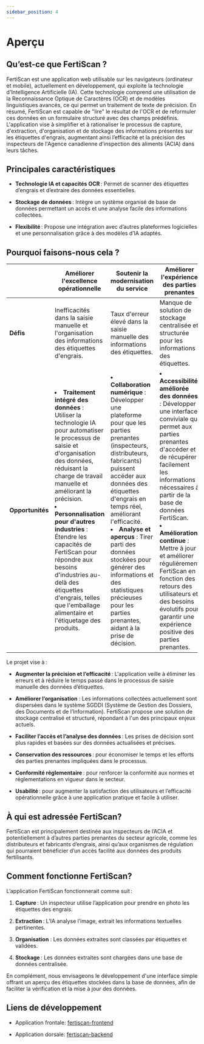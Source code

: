 ```yaml
---
sidebar_position: 4
---
```

# Aperçu

## Qu’est-ce que FertiScan ?

FertiScan est une application web utilisable sur les navigateurs (ordinateur et
mobile), actuellement en développement, qui exploite la technologie
d'Intelligence Artificielle (IA). Cette technologie comprend une utilisation de
la Reconnaissance Optique de Caractères (OCR) et de modèles linguistiques
avancés, ce qui permet un traitement de texte de précision. En résumé, FertiScan
est capable de "lire" le résultat de l'OCR et de reformuler ces données en un
formulaire structuré avec des champs prédéfinis. L'application vise à simplifier
et à rationaliser le processus de capture, d'extraction, d'organisation et de
stockage des informations présentes sur les étiquettes d'engrais, augmentant
ainsi l’efficacité et la précision des inspecteurs de l'Agence canadienne
d'inspection des aliments (ACIA) dans leurs tâches.

## Principales caractéristiques

* __Technologie IA et capacités OCR__ : Permet de scanner des étiquettes
  d’engrais et d’extraire des données essentielles.

* __Stockage de données__ : Intègre un système organisé de base de données
  permettant un accès et une analyse facile des informations collectées.

* __Flexibilité__ : Propose une intégration avec d’autres plateformes
  logicielles et une personnalisation grâce à des modèles d’IA adaptés.

## Pourquoi faisons-nous cela ?

|                     | **Améliorer l'excellence opérationnelle** | **Soutenir la modernisation du service** | **Améliorer l'expérience des parties prenantes** |
|---------------------|-------------------------------------------|---------------------------------------------|-------------------------------------------------|
| **Défis**           | Inefficacités dans la saisie manuelle et l'organisation des informations des étiquettes d'engrais. | Taux d'erreur élevé dans la saisie manuelle des informations des étiquettes. | Manque de solution de stockage centralisée et structurée pour les informations des étiquettes. |
| **Opportunités**    | <li>**Traitement intégré des données** : Utiliser la technologie IA pour automatiser le processus de saisie et d'organisation des données, réduisant la charge de travail manuelle et améliorant la précision.</li><li>**Personnalisation pour d'autres industries** : Étendre les capacités de FertiScan pour répondre aux besoins d'industries au-delà des étiquettes d'engrais, telles que l'emballage alimentaire et l'étiquetage des produits.</li> | <li>**Collaboration numérique** : Développer une plateforme pour que les parties prenantes (inspecteurs, distributeurs, fabricants) puissent accéder aux données des étiquettes d'engrais en temps réel, améliorant l'efficacité.</li><li>**Analyse et aperçus** : Tirer parti des données stockées pour générer des informations et des statistiques précieuses pour les parties prenantes, aidant à la prise de décision.</li> | <li>**Accessibilité améliorée des données** : Développer une interface conviviale qui permet aux parties prenantes d'accéder et de récupérer facilement les informations nécessaires à partir de la base de données FertiScan.</li><li>**Amélioration continue** : Mettre à jour et améliorer régulièrement FertiScan en fonction des retours des utilisateurs et des besoins évolutifs pour garantir une expérience positive des parties prenantes.</li> |

Le projet vise à :

* __Augmenter la précision et l’efficacité__ : L'application veille à éliminer
  les erreurs et à réduire le temps passé dans le processus de saisie manuelle
  des données d’étiquettes.

* __Améliorer l’organisation__ : Les informations collectées actuellement sont
  dispersées dans le système SGDDI (Système de Gestion des Dossiers, des
  Documents et de l’Information). FertiScan propose une solution de stockage
  centralisé et structuré, répondant à l'un des principaux enjeux actuels.

* __Faciliter l’accès et l’analyse des données__ : Les prises de décision sont
  plus rapides et basées sur des données actualisées et précises.

* __Conservation des ressources__ : pour économiser le temps et les efforts des
  parties prenantes impliquées dans le processus.

* __Conformité réglementaire__ : pour renforcer la conformité aux normes et
  réglementations en vigueur dans le secteur.

* __Usabilité__ : pour augmenter la satisfaction des utilisateurs et
  l’efficacité opérationnelle grâce à une application pratique et facile à
  utiliser.

## À qui est adressée FertiScan?

FertiScan est principalement destinée aux inspecteurs de l’ACIA et
potentiellement à d’autres parties prenantes du secteur agricole, comme les
distributeurs et fabricants d’engrais, ainsi qu’aux organismes de régulation qui
pourraient bénéficier d’un accès facilité aux données des produits fertilisants.

## Comment fonctionne FertiScan?

L’application FertiScan fonctionnerait comme suit :

1. __Capture__ : Un inspecteur utilise l’application pour prendre en photo les
   étiquettes des engrais.

2. __Extraction__ : L’IA analyse l’image, extrait les informations textuelles
   pertinentes.

3. __Organisation__ : Les données extraites sont classées par étiquettes et
   validées.

4. __Stockage__ : Les données extraites sont chargées dans une base de données
   centralisée.

En complément, nous envisageons le développement d'une interface simple offrant
un aperçu des étiquettes stockées dans la base de données, afin de faciliter la
vérification et la mise à jour des données.

## Liens de développement

* Application frontale:
  [fertiscan-frontend](https://github.com/ai-cfia/fertiscan-frontend)

* Application dorsale:
  [fertiscan-backend](https://github.com/ai-cfia/fertiscan-backend)
